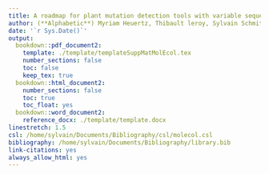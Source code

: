 ```yaml
---
title: A roadmap for plant mutation detection tools with variable sequencing depth and allele frequency using two reproducible pipelines
author: (**Alphabetic**) Myriam Heuertz, Thibault leroy, Sylvain Schmitt, Niklas Tysklind
date: '`r Sys.Date()`'
output:
  bookdown::pdf_document2:
    template: ./template/templateSuppMatMolEcol.tex
    number_sections: false
    toc: false
    keep_tex: true
  bookdown::html_document2:
    number_sections: false
    toc: true
    toc_float: yes
  bookdown::word_document2:
    reference_docx: ./template/template.docx
linestretch: 1.5
csl: /home/sylvain/Documents/Bibliography/csl/molecol.csl
bibliography: /home/sylvain/Documents/Bibliography/library.bib
link-citations: yes
always_allow_html: yes
---
```


